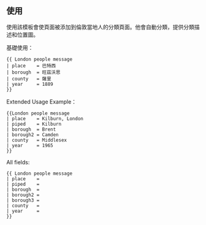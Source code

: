 {{Documentation subpage}}
<!-- Categories go at the bottom of this page and interwikis go in Wikidata. -->

== 使用 ==

使用該模板會使頁面被添加到倫敦當地人的分類頁面。他會自動分類，提供分類描述和位置圖。

基礎使用：
 <nowiki>{{ London people message </nowiki>
 <nowiki>| place    = 巴特西 </nowiki>
 <nowiki>| borough  = 旺茲沃思 </nowiki>
 <nowiki>| county   = 薩里 </nowiki>
 <nowiki>| year     = 1889 </nowiki>
 <nowiki>}}</nowiki>

Extended Usage Example：
 <nowiki>{{London people message </nowiki>
 <nowiki>| place    = Kilburn, London </nowiki>
 <nowiki>| piped    = Kilburn </nowiki>
 <nowiki>| borough  = Brent </nowiki>
 <nowiki>| borough2 = Camden </nowiki>
 <nowiki>| county   = Middlesex </nowiki>
 <nowiki>| year     = 1965 </nowiki>
 <nowiki>}} </nowiki>

All fields:
 <nowiki>{{ London people message </nowiki>
 <nowiki>| place    = </nowiki>
 <nowiki>| piped    = </nowiki>
 <nowiki>| borough  = </nowiki>
 <nowiki>| borough2 = </nowiki>
 <nowiki>| borough3 = </nowiki>
 <nowiki>| county   = </nowiki>
 <nowiki>| year     = </nowiki>
 <nowiki>}}</nowiki>

<includeonly>
<!-- 分類在此，跨語言連結見Wikidata-->

</includeonly>